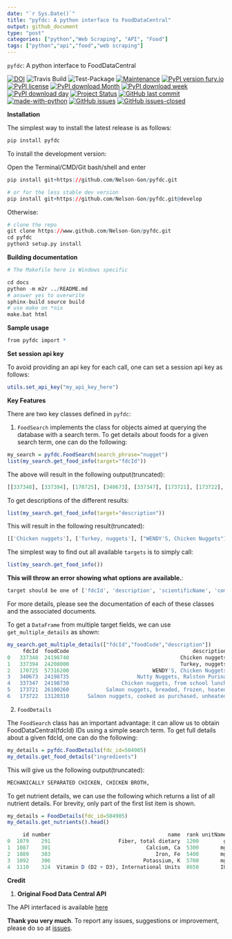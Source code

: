 ```yaml
---
date: "`r Sys.Date()`"
title: "pyfdc: A python interface to FoodDataCentral"
output: github_document
type: "post"
categories: ["python","Web Scraping", "API", "Food"]
tags: ["python","api","food","web scraping"]
---
```




`pyfdc`: A python interface to FoodDataCentral

[![DOI](https://zenodo.org/badge/DOI/10.5281/zenodo.3764453.svg)](https://doi.org/10.5281/zenodo.3764453)
![Travis Build](https://travis-ci.com/Nelson-Gon/pyfdc.svg?branch=master)
![Test-Package](https://github.com/Nelson-Gon/pyfdc/workflows/Test-Package/badge.svg)
[![Maintenance](https://img.shields.io/badge/Maintained%3F-yes-green.svg)](https://GitHub.com/Nelson-Gon/pyfdc/graphs/commit-activity)
[![PyPI version fury.io](https://badge.fury.io/py/pyfdc.svg)](https://pypi.python.org/pypi/pyfdc/)
[![PyPI license](https://img.shields.io/pypi/l/pyfdc.svg)](https://pypi.python.org/pypi/pyfdc/)
[![PyPI download Month](https://img.shields.io/pypi/dm/pyfdc.svg)](https://pypi.python.org/pypi/pyfdc/)
[![PyPI download week](https://img.shields.io/pypi/dw/pyfdc.svg)](https://pypi.python.org/pypi/pyfdc/)
[![PyPI download day](https://img.shields.io/pypi/dd/pyfdc.svg)](https://pypi.python.org/pypi/pyfdc/)
[![Project Status](http://www.repostatus.org/badges/latest/active.svg)](http://www.repostatus.org/#active) 
 [![GitHub last commit](https://img.shields.io/github/last-commit/Nelson-Gon/pyfdc.svg)](https://github.com/Nelson-Gon/pyfdc/commits/master)
[![made-with-python](https://img.shields.io/badge/Made%20with-Python-1f425f.svg)](https://www.python.org/)
[![GitHub issues](https://img.shields.io/github/issues/Nelson-Gon/pyfdc.svg)](https://GitHub.com/Nelson-Gon/pyfdc/issues/)
[![GitHub issues-closed](https://img.shields.io/github/issues-closed/Nelson-Gon/pyfdc.svg)](https://GitHub.com/Nelson-Gon/pyfdc/issues?q=is%3Aissue+is%3Aclosed)



**Installation**


The simplest way to install the latest release is as follows:


```r

pip install pyfdc

```

To install the development version:


Open the Terminal/CMD/Git bash/shell and enter

```r

pip install git+https://github.com/Nelson-Gon/pyfdc.git

# or for the less stable dev version
pip install git+https://github.com/Nelson-Gon/pyfdc.git@develop

```

Otherwise:

```r
# clone the repo
git clone https://www.github.com/Nelson-Gon/pyfdc.git
cd pyfdc
python3 setup.py install

```

**Building documentation**

```r
# The Makefile here is Windows specific

cd docs
python -m m2r ../README.md
# answer yes to overwrite
sphinx-build source build
# use make on *nix 
make.bat html

```


**Sample usage**


```r

from pyfdc import *

```


**Set session api key**


To avoid providing an api key for each call, one can set a session api key as follows:

```r

utils.set_api_key("my_api_key_here")


```


**Key Features**

There are two key classes defined in `pyfdc`: 

1. `FoodSearch` implements the class for objects aimed at querying the database with a search term.
To get details about foods for a given search term, one can do the following:

```r

my_search = pyfdc.FoodSearch(search_phrase="nugget")
list(my_search.get_food_info(target="fdcId"))

```

The above will result in the following output(truncated):

```r

[[337348], [337394], [170725], [340673], [337347], [173721], [173722], [337346].....]]


```

To get descriptions of the different results:


```r

list(my_search.get_food_info(target="description"))


```

This will result in the following result(truncated):

```r

[['Chicken nuggets'], ['Turkey, nuggets'], ["WENDY'S, Chicken Nuggets"], ['Nutty Nuggets, Ralston Purina']]]


```


The simplest way to find out all available `targets` is to simply call:


```r

list(my_search.get_food_info())


```

**This will throw an error showing what options are available.**:

```r

target should be one of ['fdcId', 'description', 'scientificName', 'commonNames', 'additionalDescriptions', 'dataType', 'foodCode', 'gtinUpc', 'ndbNumber', 'publishedDate', 'brandOwner', 'ingredients', 'allHighlightFields', 'score']

```

For more details, please see the documentation of each of these classes and the
associated documents.

To get a `DataFrame` from multiple target fields, we can use `get_multiple_details` as shown:

```r

my_search.get_multiple_details(["fdcId","foodCode","description"])
     fdcId  foodCode                                        description
0   337348  24198740                                    Chicken nuggets
1   337394  24208000                                    Turkey, nuggets
2   170725  57316200                           WENDY'S, Chicken Nuggets
3   340673  24198735                      Nutty Nuggets, Ralston Purina
4   337347  24198730                 Chicken nuggets, from school lunch
5   173721  26100260            Salmon nuggets, breaded, frozen, heated
6   173722  13120310      Salmon nuggets, cooked as purchased, unheated

```


2. `FoodDetails`

The `FoodSearch` class has an important advantage: it can allow us to obtain
FoodDataCentral(fdcId) IDs using a simple search term. To get full details about a given 
fdcId, one can do the following:


```r

my_details = pyfdc.FoodDetails(fdc_id=504905)
my_details.get_food_details("ingredients")

```

This will give us the following output(truncated):

```r

MECHANICALLY SEPARATED CHICKEN, CHICKEN BROTH,

```

To get nutrient details, we can use the following which returns a list of all 
nutrient details. For brevity, only part of the first list item is shown.

```r

my_details = FoodDetails(fdc_id=504905)
my_details.get_nutrients().head()

     id number                                      name  rank unitName
0  1079    291                      Fiber, total dietary  1200        g
1  1087    301                               Calcium, Ca  5300       mg
2  1089    303                                  Iron, Fe  5400       mg
3  1092    306                              Potassium, K  5700       mg
4  1110    324  Vitamin D (D2 + D3), International Units  8650       IU

```


**Credit**

1. **Original Food Data Central API**

The API interfaced is available [here](https://fdc.nal.usda.gov/api-guide.html)

**Thank you very much**. To report any issues, suggestions or improvement, please do so 
at [issues](https://github.com/Nelson-Gon/pyfdc/issues). 
